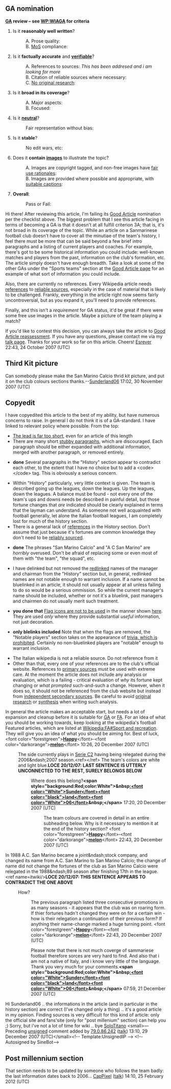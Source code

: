 <article id="5044595" title=Talk:San Marino Calcio>
	<talkpage id="5044595" title="Talk:San Marino Calcio">
{{football|class=Start|importance=Low|Italy=yes}}
{{ArticleHistory
|action1=GAN 
|action1date=24 Oct 2007
|action1result=failed
|action1oldid=166831765

|action2=PR
|action2date=15:40, 8 December 2007
|action2link=Wikipedia:Peer review/San Marino Calcio/archive1
|action2result=reviewed
|action2oldid=176241821

|currentstatus=FGAN
}}
==GA nomination==
'''[[Wikipedia:Good article nominations|GA]] review – see [[WP:WIAGA]] for criteria'''
#Is it '''reasonably well written'''?
#:A. Prose quality: {{GAList/check|aye}} 
#:B. [[Wikipedia:Manual of Style|MoS]] compliance: {{GAList/check|aye}}
#Is it '''factually accurate''' and '''[[Wikipedia:Verifiability|verifiable]]'''?
#:A. References to sources: {{GAList/check|nay}} ''This has been addresed and i am looking for more''
#:B. Citation of reliable sources where necessary: {{GAList/check|nay}} 
#:C. [[Wikipedia:No original research|No original research]]: {{GAList/check|aye}}
#Is it '''broad in its coverage'''?
#:A. Major aspects: {{GAList/check|nay}} 
#:B. Focused: {{GAList/check|}}
#Is it '''[[WP:NPOV|neutral]]'''?
#:Fair representation without bias: {{GAList/check|aye}}
#Is it '''stable'''?
#: No edit wars, etc: {{GAList/check|aye}}
#Does it '''contain [[Wikipedia:Images|images]]''' to illustrate the topic?
#:A. Images are copyright tagged, and non-free images have [[Wikipedia:Image_description_page#Use_rationale|fair use rationales]]: {{GAList/check|aye}} 
#:B. Images are provided where possible and appropriate, with [[WP:CAP|suitable captions]]: {{GAList/check|}}
#'''Overall''': 
#:Pass or Fail: {{GAList/check|nay}}

Hi there!  After reviewing this article, I'm failing its [[WP:GA|Good Article]] nomination per the checklist above.  The biggest problem that I see this article facing in terms of becoming a GA is that it doesn't at all fulfill criterion 3A; that is, it's not broad in its coverage of the topic.  While an article on a Sanmarinese football club doesn't have to cover all the minutiae of the team's history, I feel there must be more that can be said beyond a few brief intro paragraphs and a listing of current players and coaches.  For example, there's got to be some historical information you could include:  well-known matches and players from the past, information on the club's formation, etc.  The article simply doesn't have enough breadth.  Take a look at some of the other GAs under the &quot;Sports teams&quot; section at the [[WP:GA|Good Article page]] for an example of what sort of information you could include.

Also, there are currently no references. Every Wikipedia article needs [[WP:V|references]] to [[WP:RS|reliable sources]], especially in the case of material that is likely to be challenged.  Frankly, everything in the article right now seems fairly uncontroversial, but as you expand it, you'll need to provide references.

Finally, and this isn't a ''requirement'' for GA status, it'd be great if there were some free use images in the article.  Maybe a picture of the team playing a match?

If you'd like to contest this decision, you can always take the article to [[WP:GA/R|Good Article reassessment]].  If you have any questions, please contact me via my [[User talk:Esrever|talk page]].  Thanks for your work so far on this article. Cheers! [[User:Esrever|Esrever]] 22:43, 24 October 2007 (UTC)

== Third Kit picture ==

Can somebody please make the San Marino Calcio thrid kit picture, and put it on the club colours sections thanks.--[[User:Sunderland06|Sunderland06]] 17:02, 30 November 2007 (UTC)

==Copyedit==
{{LOCEcomplete|date=09:20, 13 June 2008 (UTC)}}

I have copyedited this article to the best of my ability, but have numerous concerns to raise.  In general I do not think it is of a GA-standard.  I have linked to relevant policy where possible.  From the top:
*[[WP:LEAD|The lead is far too short]], even for an article of this length
*There are many short [[Wikipedia:Guide_to_writing_better_articles#Paragraphs|stubby paragraphs]], which are discouraged.  Each paragraph should be either expanded with additional information, merged with another paragraph, or removed entirely.
*{{tick}} '''done''' Several paragraphs in the &quot;History&quot; section appear to contradict each other, to the extent that I have no choice but to add a &lt;code&gt;{{tl|contradict}}&lt;/code&gt; tag.  This is obviously a serious concern.
*Within &quot;History&quot; particularly, very little context is given.  The team is described going up the leagues, down the leagues.  Up the leagues, down the leagues.  A balance must be found - not every one of the team's ups and downs needs be described in painful detail, but those fortune changes that ''are'' indicated should be clearly explained in terms that the layman can understand.  As someone not well acquainted with football generally, let alone the Italian football leagues, I am completely lost for much of the history section.  
*There is a general lack of [[WP:CITE|references]] in the History section.  Don't assume that just because it's fortunes are common knowledge they don't need to be [[WP:RS|reliably sourced]].
*{{tick}} '''done''' The phrases &quot;San Marino Calcio&quot; and &quot;A C San Marino&quot; are ''horribly'' overused.  Don't be afraid of replacing some or even most of them with &quot;the team&quot;, &quot;the squad&quot;, etc.  
* I have delinked but not removed the [[WP:REDLINK|redlinked]] names of the manager and chairman from the &quot;History&quot; section but, in general, redlinked names are not notable enough to warrant inclusion.  If a name cannot be bluelinked in an article, it should not usually appear at all unless failing to do so would be a serious ommission.  So while the current manager's name should be included, whether or not it's a bluelink, past managers and chairmen do not usually merit such treatment.
*{{tick}} '''you done that''' [[WP:FLAG|Flag icons are not to be used]] in the manner shown [http://en.wikipedia.org/w/index.php?title=San_Marino_Calcio&amp;oldid=177080198#Notable_Players here].  They are used ''only'' where they provide substantial ''useful'' information, not just decoration.
*{{tick}} '''only blelinks included''' Note that when the flags are removed, the &quot;Notable players&quot; section takes on the appearance of [[WP:TRIVIA|trivia, which is prohibited]].  Certainly no non-bluelinked players are &quot;notable&quot; enough to warrant inclusion.  
*The Italian wikipedia is not a reliable source.  Do not reference from it
*Other than that, every one of your references are to the club's official website.  References to [[WP:PSTS|primary sources]] must be used with extreme care.  At the moment the article does not include any analysis or evaluation, which is a failing - critical evaluation of ''why'' its fortune kept changing or ''what prompted'' such-and-such a change.  However, when it does so, it should not be referenced from the club website but instead from [[WP:RS|independent secondary sources]].  Be careful to avoid [[WP:OR|original research]] or [[WP:SYN|synthesis]] when writing such analysis.
In general the article makes an acceptable start, but needs a lot of expansion and cleanup before it is suitable for [[WP:GA|GA]] or [[WP:FA|FA]].  For an idea of what you should be working towards, keep looking at the wikipedia's football Featured articles, which are listed at [[Wikipedia:FA#Sport and recreation]].  They will give you an idea of what you should be aiming for.  Best of luck, &lt;font color=&quot;forestgreen&quot;&gt;[[User:Happy-melon|'''Happy''']]&lt;/font&gt;‑&lt;font color=&quot;darkorange&quot;&gt;[[User talk:Happy-melon|'''melon''']]&lt;/font&gt; 10:26, 20 December 2007 (UTC)

:The side currently plays in [[Serie C2]] having being relegated during the 2006&amp;ndash;2007 season.&lt;ref&gt;{{cite web|url=http://www.soccerway.com/national/Italy/serie-c1/2006-2007/girone-b|title=Serie C2/B 2006&amp;ndash;07 league table|accessdate=2007-10-25|publisher=www.soccerway.com}}&lt;/ref&gt; The team's colors are white and light blue.'''LOCE 20/12/07: LAST SENTENCE IS UTTERLY UNCONNECTED TO THE REST, SURELY BELONGS BELOW'''
::Where does this belong?'''&lt;span style=&quot;background:Red;color:White&quot;&gt;&amp;nbsp;[[User:Sunderland06|&lt;font color=&quot;White&quot;&gt;Sunder&lt;/font&gt;]][[User talk:Sunderland06|&lt;font color=&quot;black&quot;&gt;land&lt;/font&gt;]][[Special:Contributions/Sunderland06|&lt;font color=&quot;White&quot;&gt;06&lt;/font&gt;]]&amp;nbsp;&lt;/span&gt;''' 17:20, 20 December 2007 (UTC)
:::The team colours are covered in detail in an entire subheading below.  Why is it necessary to mention it at the end of the history section?  &lt;font color=&quot;forestgreen&quot;&gt;[[User:Happy-melon|'''Happy''']]&lt;/font&gt;‑&lt;font color=&quot;darkorange&quot;&gt;[[User talk:Happy-melon|'''melon''']]&lt;/font&gt; 22:43, 20 December 2007 (UTC)
In 1988 A.C. San Marino became a joint&amp;ndash;stock company, and changed its name from A.C. San Marino to San Marino Calcio; the change of name did not change the fortunes of the club as San Marino Calcio were relegated in the 1988&amp;ndash;89 season after finishing 17th in the league.&lt;ref name=itwiki/&gt;'''LOCE 20/12/07: THIS SENTENCE APPEARS TO CONTRADICT THE ONE ABOVE'''

:How?
::The previous paragraph listed three consecutive promotions in as many seasons - it appears that the club was on roaring form.  If thier fortunes hadn't changed they were on for a certain win - how is their relegation a continuation of their previous form?  If anything their name-change marked a huge turning point.  &lt;font color=&quot;forestgreen&quot;&gt;[[User:Happy-melon|'''Happy''']]&lt;/font&gt;‑&lt;font color=&quot;darkorange&quot;&gt;[[User talk:Happy-melon|'''melon''']]&lt;/font&gt; 22:43, 20 December 2007 (UTC)

:::Please note that there is not much coverge of sammariese football therefore sorces are very hard to find. And also that i am not a native of Italy, and i know very little of the language. Thank you very much for your comments.'''&lt;span style=&quot;background:Red;color:White&quot;&gt;&amp;nbsp;[[User:Sunderland06|&lt;font color=&quot;White&quot;&gt;Sunder&lt;/font&gt;]][[User talk:Sunderland06|&lt;font color=&quot;black&quot;&gt;land&lt;/font&gt;]][[Special:Contributions/Sunderland06|&lt;font color=&quot;White&quot;&gt;06&lt;/font&gt;]]&amp;nbsp;&lt;/span&gt;''' 07:59, 21 December 2007 (UTC)

Hi Sunderland06 .. the informations in the article (and in particular in the history section) are correct (I've changed only a thing) .. it's a good article in my opinion. Finding sources is very difficult for this kind of article: only the official site and fans'site (only for &quot;post millenium&quot; section) can help you ;) Sorry, but i've not a lot of time for wiki .. bye [[:it:Utente:SoloTitano|SoloTitano]]  &lt;small&gt;—Preceding [[Wikipedia:Signatures|unsigned]] comment added by [[Special:Contributions/79.0.86.242|79.0.86.242]] ([[User talk:79.0.86.242|talk]]) 13:10, 29 December 2007 (UTC)&lt;/small&gt;&lt;!-- Template:UnsignedIP --&gt; &lt;!--Autosigned by SineBot--&gt;

== Post millennium section ==

That section needs to be updated by someone who follows the team badly: the last information dates back to 2006... [[User:CapPixel|CapPixel]] ([[User talk:CapPixel|talk]]) 14:10, 25 February 2012 (UTC)
	</talkpage>
</article>